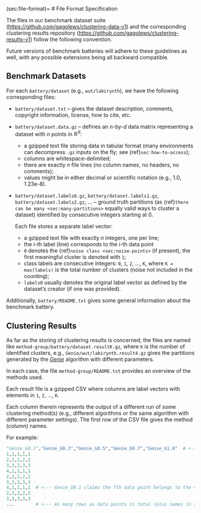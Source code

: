 (sec:file-format)=
# File Format Specification

The files in our benchmark dataset suite
(<https://github.com/gagolews/clustering-data-v1>)
and the corresponding clustering results repository
(<https://github.com/gagolews/clustering-results-v1>)
follow the following convention.

::::{important}
Future versions of benchmark batteries
will adhere to these guidelines as well,
with any possible extensions being all backward compatible.
::::




## Benchmark Datasets

For each `battery/dataset` (e.g., `wut/labirynth`),
we have the following corresponding files:

* `battery/dataset.txt` – gives the dataset description, comments,
    copyright information, license, how to cite, etc.

* `battery/dataset.data.gz` – defines an *n*-by-*d* data matrix
    representing a dataset with *n* points in $\mathbb{R}^d$:

    * a gzipped text file storing data in tabular format
    (many environments can decompress `.gz` inputs on the fly;
    see {ref}`sec:how-to-access`);
    * columns are whitespace-delimited;
    * there are exactly *n* file lines
        (no column names, no headers, no comments);
    * values might be in either decimal or scientific notation
        (e.g., 1.0, 1.23e-8).

*  `battery/dataset.labels0.gz`,
   `battery/dataset.labels1.gz`,
   `battery/dataset.labels2.gz`, ... –
    ground truth partitions (as
    {ref}`there can be many <sec:many-partitions>` equally valid
    ways to cluster a dataset)
    identified by consecutive  integers starting at 0.

    Each file stores a separate label vector:

    * a gzipped text file with exactly *n* integers, one per line;
    * the *i*-th label (line) corresponds to the *i*-th data point
    * `0` denotes the {ref}`noise class <sec:noise-points>` (if present),
        the first meaningful cluster is denoted with `1`;
    * class labels are consecutive integers:
        `0`, `1`, `2`, ..., `K`, where `K = max(labels)` is the total
        number of clusters (noise not included in the counting);
    * `labels0` usually denotes the original label vector as defined by
        the dataset's creator (if one was provided).


Additionally, `battery/README.txt` gives some general information
about the benchmark battery.


## Clustering Results

As far as the storing of clustering results is concerned,
the files are named like `method-group/battery/dataset.resultK.gz`,
where `K` is the number of identified clusters, e.g.,
`Genie/wut/labirynth.result4.gz` gives the partitions
generated by the [*Genie*](https://genieclust.gagolewski.com)
algorithm with different parameters.

In each case, the file `method-group/README.txt` provides an overview
of the methods used.

Each result file is a gzipped CSV where columns are label vectors
with elements in `1`, `2`, ..., `K`.
<!--
It is assumed the algorithms do not mark any points as noise
(if they do, some postprocessing might be required, e.g.,
the merging of noise points with the nearest clusters thereto).
-->


Each column therein represents the output of a different run
of some clustering method(s) (e.g., different algorithms
or the same algorithm with different parameter settings).
The first row of the CSV file gives the method (column) names.

For example:

```python
"Genie_G0.1","Genie_G0.3","Genie_G0.5","Genie_G0.7","Genie_G1.0"  # <--- names
1,1,1,1,1
2,2,2,2,2
3,3,3,3,3
4,1,1,1,1
2,2,2,2,2
3,3,3,3,3
4,1,1,1,1  # <--- Genie_G0.1 claims the 7th data point belongs to the 4th cluster
2,2,2,2,2
3,3,3,3,3
...        # <--- As many rows as data points in total (plus names in the 1st row)
```
